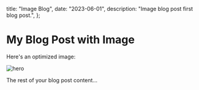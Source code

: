
  title: "Image Blog",
  date: "2023-06-01",
  description: "Image blog post first blog post.",
};

# My Blog Post with Image

Here's an optimized image:

![hero](/images/logo.webp)

The rest of your blog post content...
